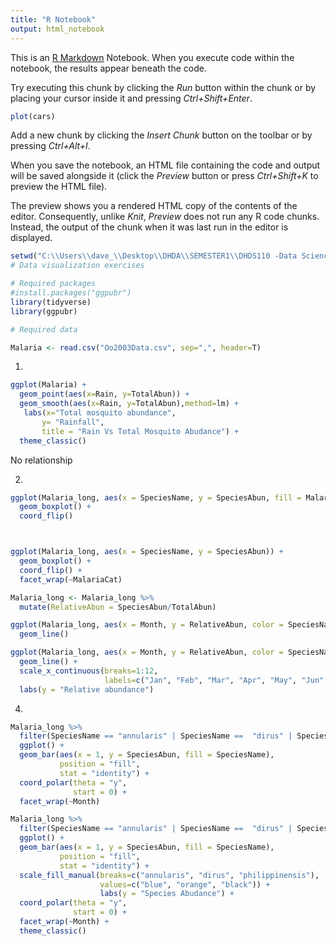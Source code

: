 ---
title: "R Notebook"
output: html_notebook
---

This is an [R Markdown](http://rmarkdown.rstudio.com) Notebook. When you execute code within the notebook, the results appear beneath the code. 

Try executing this chunk by clicking the *Run* button within the chunk or by placing your cursor inside it and pressing *Ctrl+Shift+Enter*. 

```{r}
plot(cars)
```

Add a new chunk by clicking the *Insert Chunk* button on the toolbar or by pressing *Ctrl+Alt+I*.

When you save the notebook, an HTML file containing the code and output will be saved alongside it (click the *Preview* button or press *Ctrl+Shift+K* to preview the HTML file).

The preview shows you a rendered HTML copy of the contents of the editor. Consequently, unlike *Knit*, *Preview* does not run any R code chunks. Instead, the output of the chunk when it was last run in the editor is displayed.


```{r}
setwd("C:\\Users\\dave_\\Desktop\\DHDA\\SEMESTER1\\DHDS110 -Data Science and Data Analytics\\week 11 - Rstudio Data Viz")
# Data visualization exercises

# Required packages 
#install.packages("ggpubr")
library(tidyverse)
library(ggpubr)

# Required data

Malaria <- read.csv("Oo2003Data.csv", sep=",", header=T)
```
1.

```{r}
ggplot(Malaria) + 
  geom_point(aes(x=Rain, y=TotalAbun)) +
  geom_smooth(aes(x=Rain, y=TotalAbun),method=lm) +
   labs(x="Total mosquito abundance",
       y= "Rainfall",
       title = "Rain Vs Total Mosquito Abudance") +
  theme_classic()
```
No relationship

2.
```{r}
ggplot(Malaria_long, aes(x = SpeciesName, y = SpeciesAbun, fill = MalariaCat)) +
  geom_boxplot() +
  coord_flip()



ggplot(Malaria_long, aes(x = SpeciesName, y = SpeciesAbun)) +
  geom_boxplot() +
  coord_flip() +
  facet_wrap(~MalariaCat)
```
```{r}
Malaria_long <- Malaria_long %>%
  mutate(RelativeAbun = SpeciesAbun/TotalAbun)
```


```{r}
ggplot(Malaria_long, aes(x = Month, y = RelativeAbun, color = SpeciesName)) +
  geom_line()
```

```{r}
ggplot(Malaria_long, aes(x = Month, y = RelativeAbun, color = SpeciesName)) +
  geom_line() +
  scale_x_continuous(breaks=1:12,
                     labels=c("Jan", "Feb", "Mar", "Apr", "May", "Jun", "July", "Aug", "Sep", "Oct", "Nov", "Dec")) +
  labs(y = "Relative abundance")
```

4.
```{r}
Malaria_long %>%
  filter(SpeciesName == "annularis" | SpeciesName ==  "dirus" | SpeciesName == "philippinensis") %>%
  ggplot() +
  geom_bar(aes(x = 1, y = SpeciesAbun, fill = SpeciesName),
           position = "fill",
           stat = "identity") +
  coord_polar(theta = "y", 
              start = 0) +
  facet_wrap(~Month)

```

```{r}
Malaria_long %>%
  filter(SpeciesName == "annularis" | SpeciesName ==  "dirus" | SpeciesName == "philippinensis") %>%
  ggplot() +
  geom_bar(aes(x = 1, y = SpeciesAbun, fill = SpeciesName),
           position = "fill",
           stat = "identity") +
  scale_fill_manual(breaks=c("annularis", "dirus", "philippinensis"),
                    values=c("blue", "orange", "black")) + 
                    labs(y = "Species Abudance") +
  coord_polar(theta = "y", 
              start = 0) +
  facet_wrap(~Month) +
  theme_classic()
```

